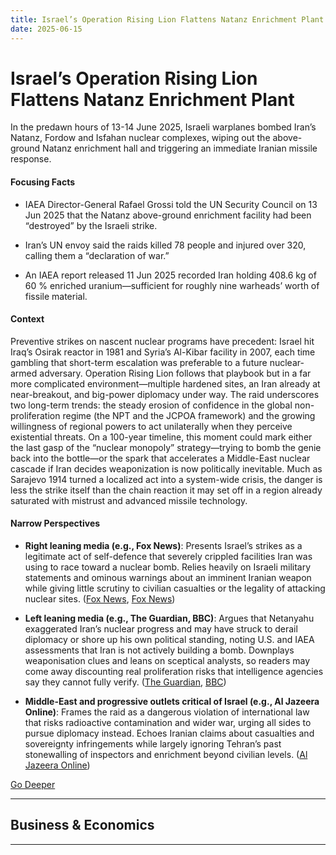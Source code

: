```yaml
---
title: Israel’s Operation Rising Lion Flattens Natanz Enrichment Plant
date: 2025-06-15
---
```


# Israel’s Operation Rising Lion Flattens Natanz Enrichment Plant

In the predawn hours of 13-14 June 2025, Israeli warplanes bombed Iran’s Natanz, Fordow and Isfahan nuclear complexes, wiping out the above-ground Natanz enrichment hall and triggering an immediate Iranian missile response.

#### Focusing Facts

- IAEA Director-General Rafael Grossi told the UN Security Council on 13 Jun 2025 that the Natanz above-ground enrichment facility had been “destroyed” by the Israeli strike.

- Iran’s UN envoy said the raids killed 78 people and injured over 320, calling them a “declaration of war.”

- An IAEA report released 11 Jun 2025 recorded Iran holding 408.6 kg of 60 % enriched uranium—sufficient for roughly nine warheads’ worth of fissile material.

#### Context

Preventive strikes on nascent nuclear programs have precedent: Israel hit Iraq’s Osirak reactor in 1981 and Syria’s Al-Kibar facility in 2007, each time gambling that short-term escalation was preferable to a future nuclear-armed adversary. Operation Rising Lion follows that playbook but in a far more complicated environment—multiple hardened sites, an Iran already at near-breakout, and big-power diplomacy under way. The raid underscores two long-term trends: the steady erosion of confidence in the global non-proliferation regime (the NPT and the JCPOA framework) and the growing willingness of regional powers to act unilaterally when they perceive existential threats. On a 100-year timeline, this moment could mark either the last gasp of the “nuclear monopoly” strategy—trying to bomb the genie back into the bottle—or the spark that accelerates a Middle-East nuclear cascade if Iran decides weaponization is now politically inevitable. Much as Sarajevo 1914 turned a localized act into a system-wide crisis, the danger is less the strike itself than the chain reaction it may set off in a region already saturated with mistrust and advanced missile technology.

#### Narrow Perspectives

- **Right leaning media (e.g., Fox News)**: Presents Israel’s strikes as a legitimate act of self-defence that severely crippled facilities Iran was using to race toward a nuclear bomb. Relies heavily on Israeli military statements and ominous warnings about an imminent Iranian weapon while giving little scrutiny to civilian casualties or the legality of attacking nuclear sites. ([Fox News](https://www.foxnews.com/world/iaea-chief-calls-israeli-president-reportedly-says-iran-nuclear-facility-severely-damaged), [Fox News](https://www.foxnews.com/politics/israel-strikes-site-heart-irans-nuclear-ambitions-isfahan-offensive))

- **Left leaning media (e.g., The Guardian, BBC)**: Argues that Netanyahu exaggerated Iran’s nuclear progress and may have struck to derail diplomacy or shore up his own political standing, noting U.S. and IAEA assessments that Iran is not actively building a bomb. Downplays weaponisation clues and leans on sceptical analysts, so readers may come away discounting real proliferation risks that intelligence agencies say they cannot fully verify. ([The Guardian](https://www.theguardian.com/world/2025/jun/13/is-iran-as-close-to-building-a-nuclear-weapon-as-netanyahu-claims), [BBC](https://www.bbc.com/news/articles/cn840275p5yo))

- **Middle-East and progressive outlets critical of Israel (e.g., Al Jazeera Online)**: Frames the raid as a dangerous violation of international law that risks radioactive contamination and wider war, urging all sides to pursue diplomacy instead. Echoes Iranian claims about casualties and sovereignty infringements while largely ignoring Tehran’s past stonewalling of inspectors and enrichment beyond civilian levels. ([Al Jazeera Online](https://www.aljazeera.com/news/2025/6/13/un-officials-urge-israel-iran-to-show-restraint-at-emergency-meeting))


[Go Deeper](https://www.perplexity.ai/search?q=Israel%E2%80%99s+Operation+Rising+Lion+Flattens+Natanz+Enrichment+Plant)

---

## Business & Economics

---

<a id='brazil-admits-vietnam-as-brics-10th-partner-country'></a>
